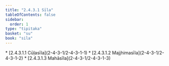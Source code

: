 ```yaml
---
title: "2.4.3.1 Sīla"
tableOfContents: false
sidebar:
  order: 1
type: "tipitaka"
basket: "su"
book: "sila"
---
```



<DynamicBreadcrumb />



<TableOfContents book="sila" section="2.4.3.1">
* [2.4.3.1.1 Cūḷasīla](2-4-3-1/2-4-3-1-1)
* [2.4.3.1.2 Majjhimasīla](2-4-3-1/2-4-3-1-2)
* [2.4.3.1.3 Mahāsīla](2-4-3-1/2-4-3-1-3)
</TableOfContents>